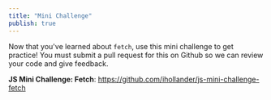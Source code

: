 ```yaml
---
title: "Mini Challenge"
publish: true
---
```


Now that you've learned about `fetch`, use this mini challenge to get practice! You must submit a pull request for this on Github so we can review your code and give feedback.

**JS Mini Challenge: Fetch**: https://github.com/ihollander/js-mini-challenge-fetch
